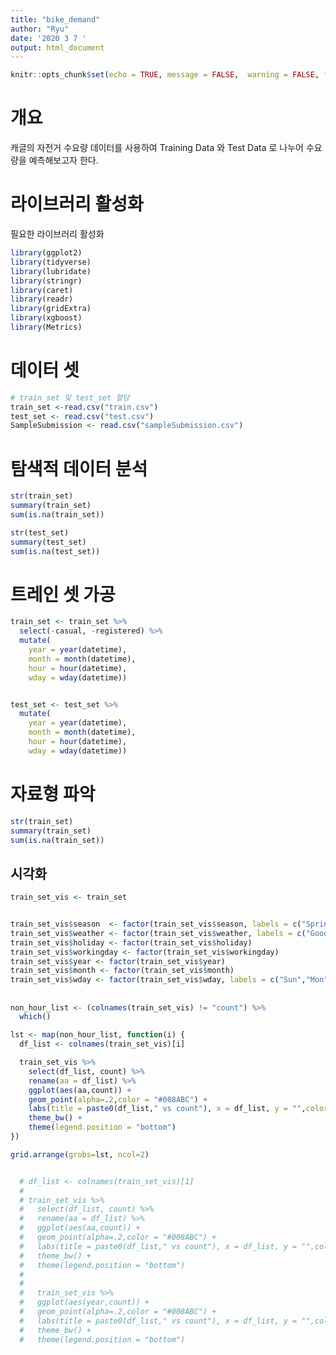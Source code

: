 ```yaml
---
title: "bike_demand"
author: "Ryu"
date: '2020 3 7 '
output: html_document
---
```


```r
knitr::opts_chunk$set(echo = TRUE, message = FALSE,  warning = FALSE, fig.width=10, fig.height = 8)
```

# 개요

캐글의 자전거 수요량 데이터를 사용하여 Training Data 와 Test Data 로 나누어 수요량을 예측해보고자 한다.  


# 라이브러리 활성화

필요한 라이브러리 활성화
```r
library(ggplot2)
library(tidyverse)
library(lubridate)
library(stringr)
library(caret)
library(readr)
library(gridExtra)
library(xgboost)
library(Metrics)
```

# 데이터 셋


```r
# train_set 및 test_set 할당
train_set <-read.csv("train.csv")
test_set <- read.csv("test.csv")
SampleSubmission <- read.csv("sampleSubmission.csv")
```

# 탐색적 데이터 분석


```r
str(train_set) 
summary(train_set)
sum(is.na(train_set))

str(test_set)
summary(test_set)
sum(is.na(test_set))


```

# 트레인 셋 가공

```r
train_set <- train_set %>% 
  select(-casual, -registered) %>% 
  mutate(
    year = year(datetime),
    month = month(datetime),
    hour = hour(datetime),
    wday = wday(datetime))


test_set <- test_set %>% 
  mutate(
    year = year(datetime),
    month = month(datetime),
    hour = hour(datetime),
    wday = wday(datetime))
```

# 자료형 파악

```r
str(train_set)
summary(train_set)
sum(is.na(train_set))
```

## 시각화 
```r
train_set_vis <- train_set


train_set_vis$season  <- factor(train_set_vis$season, labels = c("Spring", "Summer", "Fall", "Winter"))
train_set_vis$weather <- factor(train_set_vis$weather, labels = c("Good", "Normal", "Bad", "Very Bad"))
train_set_vis$holiday <- factor(train_set_vis$holiday)
train_set_vis$workingday <- factor(train_set_vis$workingday)
train_set_vis$year <- factor(train_set_vis$year)
train_set_vis$month <- factor(train_set_vis$month)
train_set_vis$wday <- factor(train_set_vis$wday, labels = c("Sun","Mon", "Tue","Wed","Thu","Fir","Sat"))
```


## 

```r
non_hour_list <- (colnames(train_set_vis) != "count") %>%
  which()

lst <- map(non_hour_list, function(i) {
  df_list <- colnames(train_set_vis)[i]

  train_set_vis %>%
    select(df_list, count) %>%
    rename(aa = df_list) %>%
    ggplot(aes(aa,count)) +
    geom_point(alpha=.2,color = "#008ABC") +
    labs(title = paste0(df_list," vs count"), x = df_list, y = "",color=df_list) +
    theme_bw() +
    theme(legend.position = "bottom")
})

grid.arrange(grobs=lst, ncol=2)


  # df_list <- colnames(train_set_vis)[1]
  # 
  # train_set_vis %>%
  #   select(df_list, count) %>%
  #   rename(aa = df_list) %>%
  #   ggplot(aes(aa,count)) +
  #   geom_point(alpha=.2,color = "#008ABC") +
  #   labs(title = paste0(df_list," vs count"), x = df_list, y = "",color=df_list) +
  #   theme_bw() +
  #   theme(legend.position = "bottom")
  # 
  # 
  #   train_set_vis %>%
  #   ggplot(aes(year,count)) +
  #   geom_point(alpha=.2,color = "#008ABC") +
  #   labs(title = paste0(df_list," vs count"), x = df_list, y = "",color=df_list) +
  #   theme_bw() +
  #   theme(legend.position = "bottom")
```

